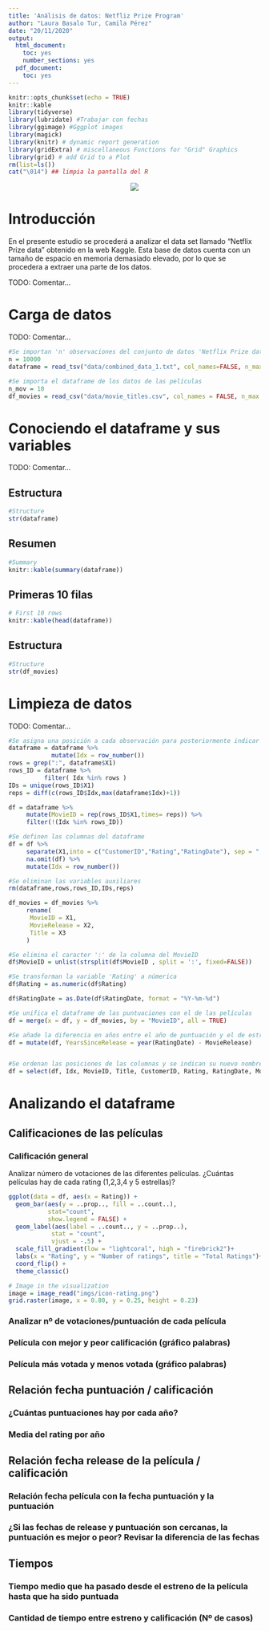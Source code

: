 ```yaml
---
title: 'Análisis de datos: Netfliz Prize Program'
author: "Laura Basalo Tur, Camila Pérez"
date: "20/11/2020"
output:
  html_document:
    toc: yes
    number_sections: yes
  pdf_document:
    toc: yes
---
```


```r
knitr::opts_chunk$set(echo = TRUE)
knitr::kable
library(tidyverse)
library(lubridate) #Trabajar con fechas
library(ggimage) #Gggplot images
library(magick)
library(knitr) # dynamic report generation
library(gridExtra) # miscellaneous Functions for "Grid" Graphics
library(grid) # add Grid to a Plot
rm(list=ls())
cat("\014") ## limpia la pantalla del R
```

<center><img
src="imgs/netflix-intro2.gif">
</center>


# **Introducción**

En el presente estudio se procederá a analizar el data set llamado "Netflix Prize data" obtenido en la web Kaggle. 
Esta base de datos cuenta con un tamaño de espacio en memoria demasiado elevado, por lo que se procedera a extraer una parte de los datos.

TODO: Comentar...


# **Carga de datos**

TODO: Comentar...


```r
#Se importan 'n' observaciones del conjunto de datos 'Netflix Prize data'
n = 10000
dataframe = read_tsv("data/combined_data_1.txt", col_names=FALSE, n_max = n)

#Se importa el dataframe de los datos de las películas
n_mov = 10
df_movies = read_csv("data/movie_titles.csv", col_names = FALSE, n_max = n_mov)
```



# **Conociendo el dataframe y sus variables**

TODO: Comentar...

## Estructura
```r
#Structure 
str(dataframe)
```

## Resumen 
```r
#Summary
knitr::kable(summary(dataframe))
```


## Primeras 10 filas
```r
# First 10 rows 
knitr::kable(head(dataframe))
```


## Estructura
```r
#Structure 
str(df_movies)
```



# **Limpieza de datos**

TODO: Comentar...

```r
#Se asigna una posición a cada observación para posteriormente indicar el id de película de cada una de ellas
dataframe = dataframe %>% 
            mutate(Idx = row_number()) 
rows = grep(":", dataframe$X1) 
rows_ID = dataframe %>% 
          filter( Idx %in% rows ) 
IDs = unique(rows_ID$X1)
reps = diff(c(rows_ID$Idx,max(dataframe$Idx)+1))

df = dataframe %>% 
     mutate(MovieID = rep(rows_ID$X1,times= reps)) %>% 
     filter(!(Idx %in% rows_ID))

#Se definen las columnas del dataframe
df = df %>% 
     separate(X1,into = c("CustomerID","Rating","RatingDate"), sep = ",") %>%
     na.omit(df) %>%
     mutate(Idx = row_number())

#Se eliminan las variables auxiliares
rm(dataframe,rows,rows_ID,IDs,reps)
```

```r
df_movies = df_movies %>% 
     rename(
      MovieID = X1,
      MovieRelease = X2,
      Title = X3
     )

```




```r
#Se elimina el caracter ':' de la columna del MovieID
df$MovieID = unlist(strsplit(df$MovieID , split = ':', fixed=FALSE))

#Se transforman la variable 'Rating' a númerica
df$Rating = as.numeric(df$Rating)

df$RatingDate = as.Date(df$RatingDate, format = "%Y-%m-%d")

#Se unifica el dataframe de las puntuaciones con el de las películas
df = merge(x = df, y = df_movies, by = "MovieID", all = TRUE)

#Se añade la diferencia en años entre el año de puntuación y el de estreno de la película
df = mutate(df, YearsSinceRelease = year(RatingDate) - MovieRelease)


#Se ordenan las posiciones de las columnas y se indican su nuevo nombre
df = select(df, Idx, MovieID, Title, CustomerID, Rating, RatingDate, MovieRelease, YearsSinceRelease)

```




# **Analizando el dataframe**


## Calificaciones de las películas

### Calificación general 

Analizar número de votaciones de las diferentes películas. ¿Cuántas películas hay de cada rating (1,2,3,4 y 5 estrellas)?

```r
ggplot(data = df, aes(x = Rating)) +
  geom_bar(aes(y = ..prop.., fill = ..count..), 
           stat="count", 
           show.legend = FALSE) +
  geom_label(aes(label = ..count.., y = ..prop..), 
            stat = "count",
            vjust = -.5) +
  scale_fill_gradient(low = "lightcoral", high = "firebrick2")+
  labs(x = "Rating", y = "Number of ratings", title = "Total Ratings")+
  coord_flip() + 
  theme_classic()

# Image in the visualization 
image = image_read("imgs/icon-rating.png") 
grid.raster(image, x = 0.80, y = 0.25, height = 0.23)

```


### Analizar nº de votaciones/puntuación de cada película

### Película con mejor y peor calificación (gráfico palabras)

### Película más votada y menos votada (gráfico palabras)



## Relación fecha puntuación / calificación

### ¿Cuántas puntuaciones hay por cada año?

### Media del rating por año



## Relación fecha release de la película / calificación

### Relación fecha película con la fecha puntuación y la puntuación 

### ¿Si las fechas de release y puntuación son cercanas, la puntuación es mejor o peor? Revisar la diferencia de las fechas


## Tiempos

### Tiempo medio que ha pasado desde el estreno de la película hasta que ha sido puntuada

### Cantidad de tiempo entre estreno y calificación (Nº de casos)
